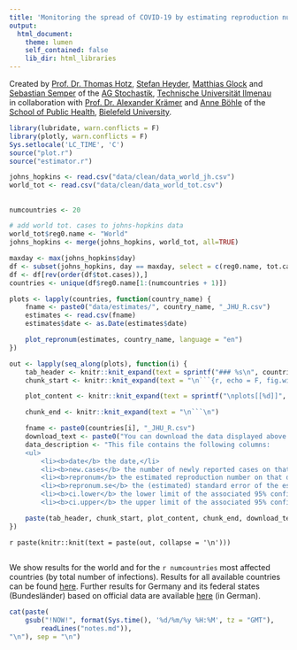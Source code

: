 ```yaml
---
title: 'Monitoring the spread of COVID-19 by estimating reproduction numbers over time'
output:
  html_document:
    theme: lumen
    self_contained: false
    lib_dir: html_libraries
---
```


Created by
[Prof. Dr. Thomas Hotz](https://www.tu-ilmenau.de/stochastik/team/thomas-hotz/),
[Stefan Heyder](https://www.tu-ilmenau.de/stochastik/team/stefan-heyder/),
[Matthias Glock](https://www.tu-ilmenau.de/stochastik/team/matthias-glock/)
and [Sebastian Semper](https://www.tu-ilmenau.de/stochastik/team/sebastian-semper/)
of the
[AG Stochastik](https://www.tu-ilmenau.de/stochastik/), [Technische Universität Ilmenau](https://www.tu-ilmenau.de/)
<br/>
in collaboration with
[Prof. Dr. Alexander Krämer](https://ekvv.uni-bielefeld.de/pers_publ/publ/PersonDetail.jsp?personId=21463&lang=de)
and
[Anne Böhle](mailto:anne.boehle@uni-bielefeld.de)
of the
[School of Public Health](https://www.uni-bielefeld.de/gesundhw/index.html), [Bielefeld University](https://www.uni-bielefeld.de/).


```r
library(lubridate, warn.conflicts = F)
library(plotly, warn.conflicts = F)
Sys.setlocale('LC_TIME', 'C')
source("plot.r")
source("estimator.r")

```

```r
johns_hopkins <- read.csv("data/clean/data_world_jh.csv")
world_tot <- read.csv("data/clean/data_world_tot.csv")
```

## {.tabset .tabset-fade .tabset-pills}

<!--
See https://github.com/rstudio/flexdashboard/issues/80#issuecomment-247139450
on generating tabs in rmarkdown automatically
-->
```r
numcountries <- 20

# add world tot. cases to johns-hopkins data
world_tot$reg0.name <- "World"
johns_hopkins <- merge(johns_hopkins, world_tot, all=TRUE)

maxday <- max(johns_hopkins$day)
df <- subset(johns_hopkins, day == maxday, select = c(reg0.name, tot.cases))
df <- df[rev(order(df$tot.cases)),]
countries <- unique(df$reg0.name[1:(numcountries + 1)])

plots <- lapply(countries, function(country_name) {
    fname <- paste0("data/estimates/", country_name, "_JHU_R.csv")
    estimates <- read.csv(fname)
    estimates$date <- as.Date(estimates$date)

    plot_repronum(estimates, country_name, language = "en")
})

out <- lapply(seq_along(plots), function(i) {
    tab_header <- knitr::knit_expand(text = sprintf("### %s\n", countries[i]))
    chunk_start <- knitr::knit_expand(text = "\n```{r, echo = F, fig.width = 10, warning = FALSE}")

    plot_content <- knitr::knit_expand(text = sprintf("\nplots[[%d]]", i))

    chunk_end <- knitr::knit_expand(text = "\n```\n")

    fname <- paste0(countries[i], "_JHU_R.csv")
    download_text <- paste0("You can download the data displayed above [as a .csv file](data/estimates/", fname, ").\n")
    data_description <- "This file contains the following columns:
    <ul>
        <li><b>date</b> the date,</li>
        <li><b>new.cases</b> the number of newly reported cases on that day,</li>
        <li><b>repronum</b> the estimated reproduction number on that day,</li>
        <li><b>repronum.se</b> the (estimated) standard error of the estimate,</li>
        <li><b>ci.lower</b> the lower limit of the associated 95% confidence interval and</li>
        <li><b>ci.upper</b> the upper limit of the associated 95% confidence interval.</li>\n"

    paste(tab_header, chunk_start, plot_content, chunk_end, download_text, data_description, collapse = '\n')
})

```

`r paste(knitr::knit(text = paste(out, collapse = '\n')))`

##

We show results for the world and for the `r numcountries` most affected countries  (by total number of infections). Results for all available countries can be found [here](all.html). Further results for Germany and its federal states (Bundesländer) based on official data are available [here](germany.html) (in German).

```r
cat(paste(
    gsub("!NOW!", format(Sys.time(), '%d/%m/%y %H:%M', tz = "GMT"),
        readLines("notes.md")),
"\n"), sep = "\n")
```
